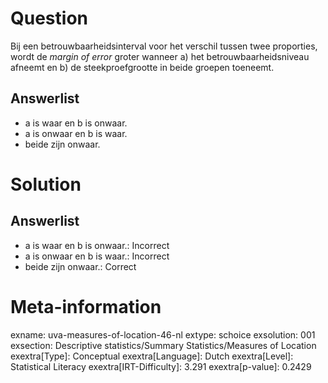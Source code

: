 Question
========

Bij een betrouwbaarheidsinterval voor het verschil tussen twee
proporties, wordt de *margin of error* groter wanneer a) het
betrouwbaarheidsniveau afneemt en b) de steekproefgrootte in beide
groepen toeneemt.

Answerlist
----------

* a is waar en b is onwaar.
* a is onwaar en b is waar.
* beide zijn onwaar.

Solution
========

Answerlist
----------

* a is waar en b is onwaar.: Incorrect
* a is onwaar en b is waar.: Incorrect
* beide zijn onwaar.: Correct

Meta-information
================
exname: uva-measures-of-location-46-nl
extype: schoice
exsolution: 001
exsection: Descriptive statistics/Summary Statistics/Measures of Location
exextra[Type]: Conceptual
exextra[Language]: Dutch
exextra[Level]: Statistical Literacy
exextra[IRT-Difficulty]: 3.291
exextra[p-value]: 0.2429
